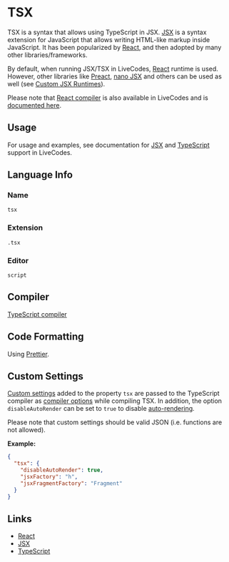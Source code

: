# TSX

TSX is a syntax that allows using TypeScript in JSX.
[JSX](https://react.dev/learn/writing-markup-with-jsx) is a syntax extension for JavaScript that allows writing HTML-like markup inside JavaScript.
It has been popularized by [React](https://react.dev/), and then adopted by many other libraries/frameworks.

By default, when running JSX/TSX in LiveCodes, [React](https://react.dev/) runtime is used.
However, other libraries like [Preact](https://preactjs.com/), [nano JSX](https://nanojsx.io/) and others can be used as well (see [Custom JSX Runtimes](./jsx.mdx#custom-jsx-runtimes)).

Please note that [React compiler](https://react.dev/learn/react-compiler) is also available in LiveCodes and is [documented here](./react.mdx).

## Usage

For usage and examples, see documentation for [JSX](./jsx.mdx) and [TypeScript](./typescript.mdx) support in LiveCodes.

## Language Info

### Name

`tsx`

### Extension

`.tsx`

### Editor

`script`

## Compiler

[TypeScript compiler](./typescript.mdx)

## Code Formatting

Using [Prettier](https://prettier.io/).

## Custom Settings

[Custom settings](../advanced/custom-settings.mdx) added to the property `tsx` are passed to the TypeScript compiler as [compiler options](https://www.typescriptlang.org/tsconfig#compilerOptions) while compiling TSX.
In addition, the option `disableAutoRender` can be set to `true` to disable [auto-rendering](./jsx#auto-rendering).

Please note that custom settings should be valid JSON (i.e. functions are not allowed).

**Example:**

```json title="Custom Settings"
{
  "tsx": {
    "disableAutoRender": true,
    "jsxFactory": "h",
    "jsxFragmentFactory": "Fragment"
  }
}
```

## Links

- [React](https://react.dev/)
- [JSX](https://react.dev/learn/writing-markup-with-jsx)
- [TypeScript](https://www.typescriptlang.org/)
